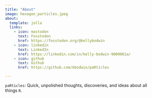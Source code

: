 ```yaml
---
title: "About"
image: hexagon_particles.jpeg
about:
  template: jolla
  links:
    - icon: mastodon
      text: Fosstodon
      href: https://fosstodon.org/@kellybodwin
    - icon: linkedin
      text: LinkedIn
      href: https://linkedin.com/in/kelly-bodwin-9009061a/
    - icon: github
      text: Github
      href: https://github.com/kbodwin/paRticles

---
```


`paRticles`:  Quick, unpolished thoughts, discoveries, and ideas about all things `R`.
